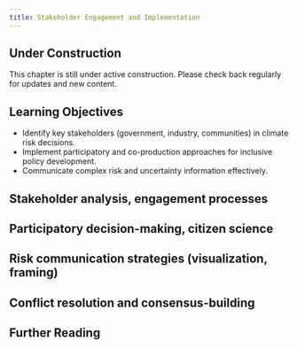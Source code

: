 ```yaml
---
title: Stakeholder Engagement and Implementation
---
```


::: {.callout-note}
## Under Construction
This chapter is still under active construction. Please check back regularly for updates and new content.
:::

::: {.callout-tip}
## Learning Objectives

- Identify key stakeholders (government, industry, communities) in climate risk decisions.
- Implement participatory and co-production approaches for inclusive policy development.
- Communicate complex risk and uncertainty information effectively.
:::

## Stakeholder analysis, engagement processes

## Participatory decision-making, citizen science

## Risk communication strategies (visualization, framing)

## Conflict resolution and consensus-building

## Further Reading {.unnumbered}